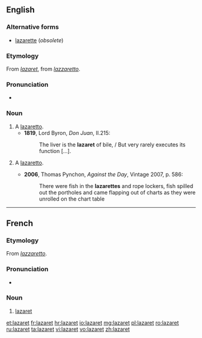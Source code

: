 ==English==

===Alternative forms===
* [[lazarette]] (''obsolete'')

===Etymology===
From {{etyl|fr}} ''[[#French|lazaret]]'', from {{etyl|it}} ''[[lazzaretto]]''.

===Pronunciation===
* {{IPA|/læzəˈɹɛt/}}

===Noun===
{{en-noun}}

# A [[lazaretto]].
#* '''1819''', Lord Byron, ''Don Juan'', II.215:
#*: The liver is the '''lazaret''' of bile, / But very rarely executes its function [...].
# {{nautical}} A [[lazaretto]].
#* '''2006''', Thomas Pynchon, ''Against the Day'', Vintage 2007, p. 586:
#*: There were fish in the '''lazarettes''' and rope lockers, fish spilled out the portholes and came flapping out of charts as they were unrolled on the chart table

----

==French==

===Etymology===
From {{etyl|it|fr}} ''[[lazzaretto]]''.

===Pronunciation===
* {{IPA|/lazaʁɛ/|lang=fr}}

===Noun===
{{fr-noun|m}}

# [[#English|lazaret]]

[[et:lazaret]]
[[fr:lazaret]]
[[hr:lazaret]]
[[io:lazaret]]
[[mg:lazaret]]
[[pl:lazaret]]
[[ro:lazaret]]
[[ru:lazaret]]
[[ta:lazaret]]
[[vi:lazaret]]
[[vo:lazaret]]
[[zh:lazaret]]
